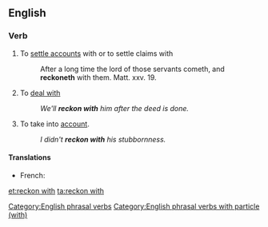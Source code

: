 ==English==

===Verb===
{{en-verb|head=[[reckon]] [[with]]|reckons with|reckoning with|reckoned with}}

# To [[settle accounts]] with or to settle claims with
#:After a long time the lord of those servants cometh, and '''reckoneth''' with them. Matt. xxv. 19.
# To [[deal with]]
#: ''We'll '''reckon with''' him after the deed is done.''
# To take into [[account]].
#: ''I didn't '''reckon with''' his stubbornness.''

====Translations====
{{trans-top|To settle accounts with or to settle claims with}}
{{trans-mid}}
{{trans-bottom}}

{{trans-top|To deal with}}
{{trans-mid}}
{{trans-bottom}}

{{trans-top|To take into account}}
* French: {{t|fr|compter avec}}
{{trans-mid}}
{{trans-bottom}}

[[Category:English phrasal verbs]]
[[Category:English phrasal verbs with particle (with)]]

[[et:reckon with]]
[[ta:reckon with]]